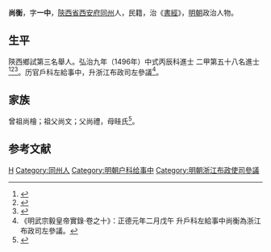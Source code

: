 {{明清人物信息框
| 姓名 = 尚衡
| 原名 =
| 圖片名稱= 
| 圖片大小 =
| 圖片說明 = 
| 最高職務 =
| 國家 = 大明 
| 爵位 =
| 籍貫 = [[陝西省|陝西省]][[西安府|西安府]][[同州|同州]]
| 族裔 = 
| 字號 = 
| 諡號 =
| 出生日期 = 六月初一日
| 出生地點 =
| 逝世日期 = 卒年不詳 
| 逝世地點 =
| 墓葬 =
| 配偶 = 董氏
| 親屬 = 
| 出身 =
* 弘治九年丙辰科進士出身
| 經歷 =
| 著作 = 
}}
'''尚衡'''{{BD|1457年||？年||}}，字'''一中'''，[[陝西省|陝西省]][[西安府|西安府]][[同州|同州]]人，民籍，治《[[書經|書經]]》，[[明朝|明朝]]政治人物。

== 生平 ==
陝西鄉試第三名舉人。弘治九年（1496年）中式丙辰科進士<!---會試第二百三十一名--->二甲第五十八名進士<ref>{{Cite book|title=《[[皇明贡举考|皇明贡举考]]》卷五|last=（明）[[张朝瑞|张朝瑞]]|first=|publisher=《续修四库全书》史部第828册|year=|isbn=|location=|pages=}}</ref><ref>{{Cite book|title=贡举志五种 上|last=鲁小俊，江俊伟著|first=|publisher=武汉：武汉大学出版社|year=2009|isbn=978-7-307-07043-1|location=|pages=}}</ref><ref>{{Cite book|title=近代中国史料丛刊续辑 785-790 明清进士题名录索引 1-6|last=朱保炯，谢沛霖|first=|publisher=文海出版社|year=1981|isbn=|location=台湾|pages=2485-2490}}</ref>。历官戶科左給事中，升浙江布政司左參議<ref>《明武宗毅皇帝實錄·卷之十》：正德元年二月戊午 升戶科左給事中尚衡為浙江布政司左參議。</ref>。

==家族==
曾祖尚檜；祖父尚文；父尚禮，母晆氏<ref>{{Cite book|title=天一阁藏明代科举录选刊 登科录 点校本|last=龚延明主编|first=|publisher=宁波出版社|year=2016|isbn=978-7-5526-2320-8|location=宁波|pages=|quote=《明代登科錄彙編》之《弘治九年進士登科錄》}}</ref>。

==参考文献==
{{reflist}}

{{弘治九年丙辰科殿試金榜}}

{{Authority control}}

{{DEFAULTSORT:Shang尚}}
[[Category:尚姓|H]]
[[Category:同州人|Category:同州人]]
[[Category:明朝户科给事中|Category:明朝户科给事中]]
[[Category:明朝浙江布政使司參議|Category:明朝浙江布政使司參議]]